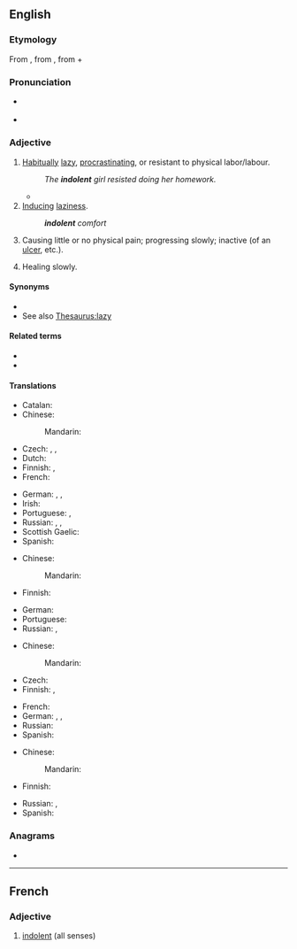 ==English==
{{was wotd|2008|December|18}}

===Etymology===
From {{etyl|fr|en}} {{m|fr|indolent}}, from {{etyl|la|en}} {{m|la|indolentem}}, from {{m|la|in-||not}} + {{m|la|dolēns||pain}}

===Pronunciation===
* {{a|UK|US}} {{IPA|/ˈɪn.dəl.ənt/|lang=en}}
* {{audio|en-us-indolent.ogg|Audio (US)|lang=en}}

===Adjective===
{{en-adj}}

# [[habitually|Habitually]] [[lazy]], [[procrastinate|procrastinating]], or resistant to physical labor/labour.
#: ''The '''indolent''' girl resisted doing her homework.''
#* {{quote-book
|year=1815
|author={{w|Jane Austen}}
|title={{w|Emma}}
|volume=II
|section=chapter 18
|passage=Mr. Churchill has pride; but his pride is nothing to his wife’s: his is a quiet, '''indolent''', gentlemanlike sort of pride that would harm nobody, and only make himself a little helpless and tiresome; but her pride is arrogance and insolence!}}
# [[induce|Inducing]] [[laziness]].
#: '''''indolent''' comfort''
# {{lb|en|medicine}} Causing little or no physical pain; progressing slowly; inactive (of an [[ulcer]], etc.).
# {{lb|en|medicine}} Healing slowly.

====Synonyms====
* {{l|en|work-shy}}
* See also [[Thesaurus:lazy]]

====Related terms====
* {{l|en|indolence}}
* {{l|en|indolency}}

====Translations====
{{trans-top|habitually lazy}}
* Catalan: {{t+|ca|indolent}}
* Chinese:
*: Mandarin: {{t-needed|cmn}}
* Czech: {{t|cs|lhostejný|m}}, {{t+|cs|líný|m}}, {{t+|cs|indolentní|m}}
* Dutch: {{t+|nl|werkschuw}}
* Finnish: {{t+|fi|saamaton}}, {{t+|fi|veltto}}
* French: {{t+|fr|indolent}}
{{trans-mid}}
* German: {{t+|de|träge}}, {{t+|de|faul}}, {{t+|de|arbeitsscheu}}
* Irish: {{t|ga|sácráilte}}
* Portuguese: {{t+|pt|indolente}}, {{t+|pt|vadio}}
* Russian: {{t+|ru|лени́вый}}, {{t+|ru|пра́здный}}, {{t+|ru|безде́ятельный}}
* Scottish Gaelic: {{t|gd|leisg}}
* Spanish: {{t+|es|indolente}}
{{trans-bottom}}

{{trans-top|inducing laziness}}
* Chinese:
*: Mandarin: {{t-needed|cmn}}
* Finnish: {{t+|fi|veltostuttava}}
{{trans-mid}}
* German: {{t+|de|ermüdend}}
* Portuguese: {{t+|pt|indolente}}
* Russian: {{t|ru|[[способствовать|спосо́бствующий]] [[праздность|пра́здности]]}}, {{t+|ru|разне́живающий}}
{{trans-bottom}}

{{trans-top|medicine: causing little or no physical pain}}
* Chinese:
*: Mandarin: {{t-needed|cmn}}
* Czech: {{t|cs|nebolestivý|m}}
* Finnish: {{t|fi|indolentti}}, {{t+|fi|kivuton}}
{{trans-mid}}
* French: {{t+|fr|indolent}}
* German: {{t|de|schmerzlos}}, {{t+|de|indolent}}, {{t+|de|schmerzfrei}}
* Russian: {{t+|ru|безболе́зненный}}
* Spanish: {{t+|es|indolente}}
{{trans-bottom}}

{{trans-top|medicine: healing slowly}}
* Chinese:
*: Mandarin: {{t-needed|cmn}}
* Finnish: {{t+|fi|itsepintainen}}
{{trans-mid}}
* Russian: {{t|ru|[[ме́дленно]] [[заживать|зажива́ющий]]}}, {{t+|ru|вялотеку́щий}}
* Spanish: {{t+|es|indolente}}
{{trans-bottom}}

===Anagrams===
* {{anagrams|en|deltonin|nontiled}}

----

==French==

===Adjective===
{{fr-adj}}

# [[#English|indolent]] (all senses)